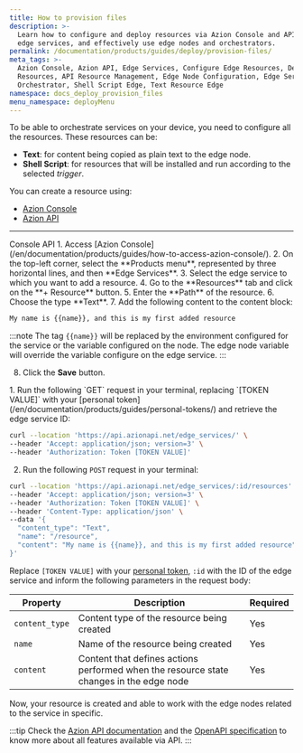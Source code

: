 ```yaml
---
title: How to provision files
description: >-
  Learn how to configure and deploy resources via Azion Console and API, manage
  edge services, and effectively use edge nodes and orchestrators.
permalink: /documentation/products/guides/deploy/provision-files/
meta_tags: >-
  Azion Console, Azion API, Edge Services, Configure Edge Resources, Deploy Edge
  Resources, API Resource Management, Edge Node Configuration, Edge Service
  Orchestrator, Shell Script Edge, Text Resource Edge
namespace: docs_deploy_provision_files
menu_namespace: deployMenu
---
```




To be able to orchestrate services on your device, you need to configure all the resources. These resources can be: 

- **Text**: for content being copied as plain text to the edge node.
- **Shell Script**: for resources that will be installed and run according to the selected *trigger*.

You can create a resource using:

- [Azion Console](/en/documentation/products/guides/how-to-access-azion-console/)
- [Azion API](https://api.azion.com/)

---

<Tabs client:visible>
    <Fragment slot="tab.console">Console</Fragment>
    <Fragment slot="tab.api">API</Fragment>

<Fragment slot="panel.console">
1. Access [Azion Console](/en/documentation/products/guides/how-to-access-azion-console/).
2. On the top-left corner, select the **Products menu**, represented by three horizontal lines, and then **Edge Services**.
3. Select the edge service to which you want to add a resource.
4. Go to the **Resources** tab and click on the **+ Resource** button.
5. Enter the **Path** of the resource.
6. Choose the type **Text**.
7. Add the following content to the content block: 

```bash
My name is {{name}}, and this is my first added resource
```

:::note 
The tag `{{name}}` will be replaced by the environment configured for the service or the variable configured on the node. The edge node variable will override the variable configure on the edge service.
:::

8. Click the **Save** button.
</Fragment>

<Fragment slot="panel.api">
1. Run the following `GET` request in your terminal, replacing `[TOKEN VALUE]` with your [personal token](/en/documentation/products/guides/personal-tokens/) and retrieve the edge service ID:

```bash 
curl --location 'https://api.azionapi.net/edge_services/' \
--header 'Accept: application/json; version=3' \
--header 'Authorization: Token [TOKEN VALUE]'
```

2. Run the following `POST` request in your terminal:

```bash 
curl --location 'https://api.azionapi.net/edge_services/:id/resources' \
--header 'Accept: application/json; version=3' \
--header 'Authorization: Token [TOKEN VALUE]' \
--header 'Content-Type: application/json' \
--data '{
  "content_type": "Text",
  "name": "/resource",
  "content": "My name is {{name}}, and this is my first added resource"
}'
```

Replace `[TOKEN VALUE]` with your [personal token](/en/documentation/products/guides/personal-tokens/), `:id` with the ID of the edge service and inform the following parameters in the request body:

| Property | Description | Required | 
| - | - | - | 
| `content_type` | Content type of the resource being created | Yes |
| `name` | Name of the resource being created | Yes |
| `content` | Content that defines actions performed when the resource state changes in the edge node | Yes |

Now, your resource is created and able to work with the edge nodes related to the service in specific. 

:::tip
Check the [Azion API documentation](https://api.azion.com/) and the [OpenAPI specification](https://github.com/aziontech/azionapi-openapi/) to know more about all features available via API.
:::
</Fragment>

</Tabs>


<LinkButton link="/en/documentation/products/guides/deploy/work-with-variables/" label="Go to Work with Variables Guide" severity="secondary" target="_blank" />